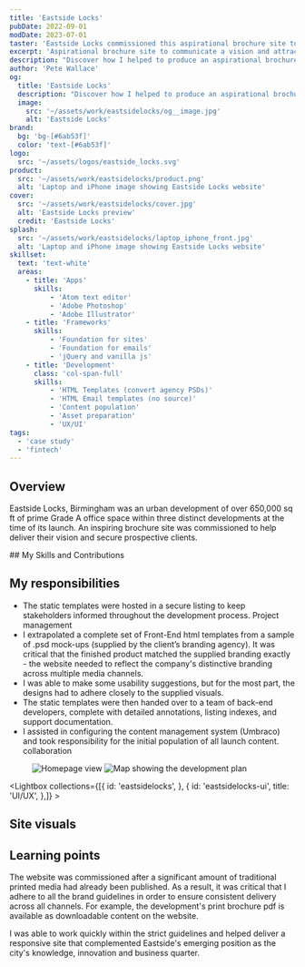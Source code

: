 ```yaml
---
title: 'Eastside Locks'
pubDate: 2022-09-01
modDate: 2023-07-01
taster: 'Eastside Locks commissioned this aspirational brochure site to communicate their vision and attract prospective clients for their 650,000 square foot urban development.'
excerpt: 'Aspirational brochure site to communicate a vision and attract prospective clients'
description: "Discover how I helped to produce an aspirational brochure site to communicate Eastside Lock's vision and attract prospective clients for their 650,000 sq. ft urban development."
author: 'Pete Wallace'
og:
  title: 'Eastside Locks'
  description: "Discover how I helped to produce an aspirational brochure site to communicate Eastside Lock's vision and attract prospective clients for their 650,000 sq. ft urban development."
  image: 
    src: '~/assets/work/eastsidelocks/og__image.jpg'
    alt: 'Eastside Locks'
brand: 
  bg: 'bg-[#6ab53f]'
  color: 'text-[#6ab53f]'
logo:
  src: '~/assets/logos/eastside_locks.svg'
product:
  src: '~/assets/work/eastsidelocks/product.png'
  alt: 'Laptop and iPhone image showing Eastside Locks website'
cover:
  src: '~/assets/work/eastsidelocks/cover.jpg'
  alt: 'Eastside Locks preview'
  credit: 'Eastside Locks'
splash:
  src: '~/assets/work/eastsidelocks/laptop_iphone_front.jpg'
  alt: 'Laptop and iPhone image showing Eastside Locks website'
skillset:
  text: 'text-white'
  areas:
    - title: 'Apps'
      skills:
          - 'Atom text editor'
          - 'Adobe Photoshop'
          - 'Adobe Illustrator'
    - title: 'Frameworks'
      skills:
          - 'Foundation for sites'
          - 'Foundation for emails'
          - 'jQuery and vanilla js'
    - title: 'Development'
      class: 'col-span-full'
      skills:
          - 'HTML Templates (convert agency PSDs)'
          - 'HTML Email templates (no source)'
          - 'Content population'
          - 'Asset preparation'
          - 'UX/UI'
tags: 
  - 'case study'
  - 'fintech'
---
```






## Overview

<p class="text-step-1">Eastside Locks, Birmingham was an urban development of over 650,000 sq ft of prime Grade A office space within three distinct developments at the time of its launch. An inspiring brochure site was commissioned to help deliver their vision and secure prospective clients.</p>


<Skills skillset={frontmatter.skillset} bg={frontmatter.brand.bg}>
## My Skills and Contributions
</Skills>

## My responsibilities

-   The static templates were hosted in a secure listing to keep stakeholders informed throughout the development process. <span class="label-info m-0!">Project management</span>
-   I extrapolated a complete set of Front-End html templates from a sample of .psd mock-ups (supplied by the client’s branding agency). It was critical that the finished product matched the supplied branding exactly - the website needed to reflect the company's distinctive branding across multiple media channels.
-   I was able to make some usability suggestions, but for the most part, the designs had to adhere closely to the supplied visuals.
-   The static templates were then handed over to a team of back-end developers, complete with detailed annotations, listing indexes, and support documentation.
-   I assisted in configuring the content management system (Umbraco) and took responsibility for the initial population of all launch content. <span class="label-info m-0!">collaboration</span>


<Figure caption='Clear branding was required across all media formats' credit='Eastside Locks, Goodman'>
  <Image src={home_detail} alt="Homepage view" class="w-full h-auto shadow-md border border-line" />
  <Image src={vision_detail} alt="Map showing the development plan" class="w-full h-auto shadow-md border border-line" />
</Figure>

<Lightbox collections={[{
            id: 'eastsidelocks',
        },
        {
            id: 'eastsidelocks-ui',
            title: 'UI/UX',
        },]} >
<Fragment slot='title'>
## Site visuals
</Fragment>
</Lightbox>

## Learning points

The website was commissioned after a significant amount of traditional printed media had already been published. As a result, it was critical that I adhere to all the brand guidelines in order to ensure consistent delivery across all channels. For example, the development's print brochure pdf is available as downloadable content on the website.

I was able to work quickly within the strict guidelines and helped deliver a responsive site that complemented Eastside's emerging position as the city's knowledge, innovation and business quarter.
